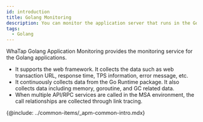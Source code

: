 ```yaml
---
id: introduction
title: Golang Monitoring
description: You can monitor the application server that runs in the Golang environment.
tags:
  - Golang
---
```



WhaTap Golang Application Monitoring provides the monitoring service for the Golang applications.

-   It supports the web framework. It collects the data such as web transaction URL, response time, TPS information, error message, etc.
-   It continuously collects data from the Go Runtime package. It also collects data including memory, goroutine, and GC related data.
-   When multiple API/RPC services are called in the MSA environment, the call relationships are collected through link tracing.

{@include: ../common-items/_apm-common-intro.mdx}  

